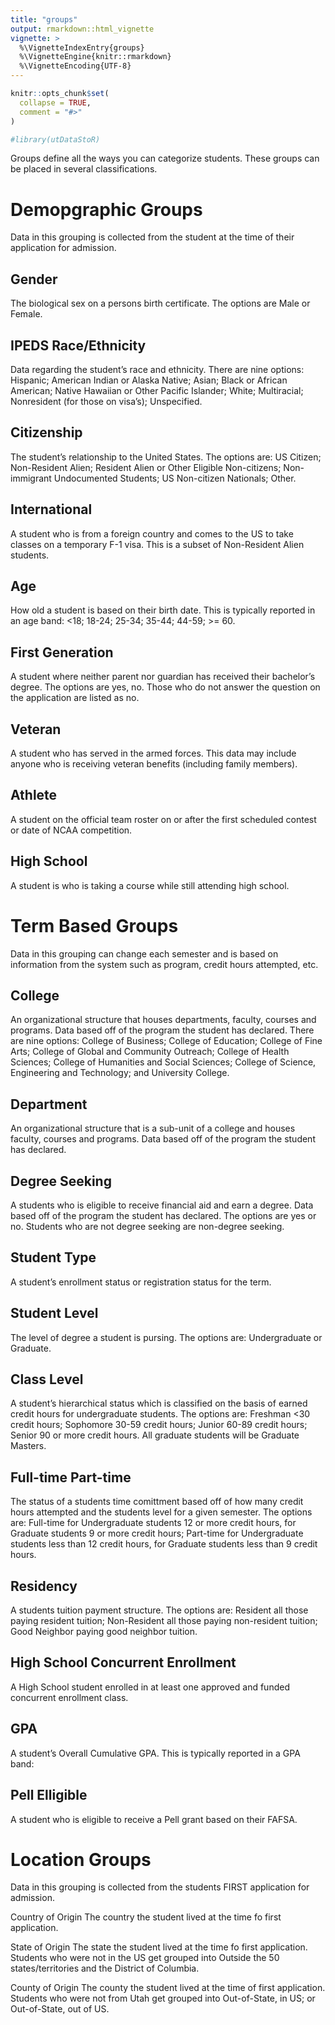 ```yaml
---
title: "groups"
output: rmarkdown::html_vignette
vignette: >
  %\VignetteIndexEntry{groups}
  %\VignetteEngine{knitr::rmarkdown}
  %\VignetteEncoding{UTF-8}
---
```


```r
knitr::opts_chunk$set(
  collapse = TRUE,
  comment = "#>"
)
```

```r
#library(utDataStoR)
```

Groups define all the ways you can categorize students. These groups can be placed in several classifications.

# Demopgraphic Groups
Data in this grouping is collected from the student at the time of their application for admission.

## Gender
The biological sex on a persons birth certificate. The options are Male or Female.

## IPEDS Race/Ethnicity
Data regarding the student's race and ethnicity. There are nine options: Hispanic; American Indian or Alaska Native; Asian; Black or African American; Native Hawaiian or Other Pacific Islander; White; Multiracial; Nonresident (for those on visa's); Unspecified. 

## Citizenship
The student's relationship to the United States. The options are: US Citizen; Non-Resident Alien; Resident Alien or Other Eligible Non-citizens; Non-immigrant Undocumented Students; US Non-citizen Nationals; Other.

## International
A student who is from a foreign country and comes to the US to take classes on a temporary F-1 visa. This is a subset of Non-Resident Alien students.

## Age
How old a student is based on their birth date. This is typically reported in an age band: <18; 18-24; 25-34; 35-44; 44-59; >= 60.

## First Generation
A student where neither parent nor guardian has received their bachelor's degree. The options are yes, no. Those who do not answer the question on the application are listed as no.

## Veteran
A student who has served in the armed forces. This data may include anyone who is receiving veteran benefits (including family members).

## Athlete
A student on the official team roster on or after the first scheduled contest or date of NCAA competition.

## High School
A student is who is taking a course while still attending high school.


# Term Based Groups
Data in this grouping can change each semester and is based on information from the system such as program, credit hours attempted, etc.

## College
An organizational structure that houses departments, faculty, courses and programs. Data based off of the program the student has declared. There are nine options: College of Business; College of Education; College of Fine Arts; College of Global and Community Outreach; College of Health Sciences; College of Humanities and Social Sciences; College of Science, Engineering and Technology; and University College.

## Department
An organizational structure that is a sub-unit of a college and houses faculty, courses and programs. Data based off of the program the student has declared.

## Degree Seeking
A students who is eligible to receive financial aid and earn a degree. Data based off of the program the student has declared. The options are yes or no. Students who are not degree seeking are non-degree seeking.

## Student Type
A student's enrollment status or registration status for the term.

## Student Level
The level of degree a student is pursing. The options are: Undergraduate or Graduate.

## Class Level
A student's hierarchical status which is classified on the basis of earned credit hours for undergraduate students. The options are: Freshman <30 credit hours; Sophomore 30-59 credit hours; Junior 60-89 credit hours; Senior 90 or more credit hours. All graduate students will be Graduate Masters.

## Full-time Part-time
The status of a students time comittment based off of how many credit hours attempted and the students level for a given semester. The options are: Full-time for Undergraduate students 12 or more credit hours, for Graduate students 9 or more credit hours; Part-time for Undergraduate students less than 12 credit hours, for Graduate students less than 9 credit hours.

## Residency
A students tuition payment structure. The options are: Resident all those paying resident tuition; Non-Resident all those paying non-resident tuition; Good Neighbor paying good neighbor tuition. 

## High School Concurrent Enrollment
A High School student enrolled in at least one approved and funded concurrent enrollment class. 

## GPA
A student's Overall Cumulative GPA. This is typically reported in a GPA band:

## Pell Elligible
A student who is eligible to receive a Pell grant based on their FAFSA.


# Location Groups
Data in this grouping is collected from the students FIRST application for admission.

Country of Origin
The country the student lived at the time fo first application.

State of Origin
The state the student lived at the time fo first application. Students who were not in the US get grouped into Outside the 50 states/territories and the District of Columbia.

County of Origin
The county the student lived at the time of first application. Students who were not from Utah get grouped into Out-of-State, in US; or Out-of-State, out of US.
